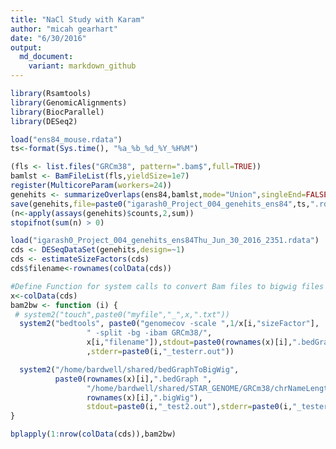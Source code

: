 ```yaml
---
title: "NaCl Study with Karam"
author: "micah gearhart"
date: "6/30/2016"
output:
  md_document:
    variant: markdown_github
---
```


```r
library(Rsamtools)
library(GenomicAlignments)
library(BiocParallel)
library(DESeq2)
```

```r
load("ens84_mouse.rdata")
ts<-format(Sys.time(), "%a_%b_%d_%Y_%H%M")

(fls <- list.files("GRCm38", pattern=".bam$",full=TRUE))
bamlst <- BamFileList(fls,yieldSize=1e7)
register(MulticoreParam(workers=24))
genehits <- summarizeOverlaps(ens84,bamlst,mode="Union",singleEnd=FALSE,ignore.strand=TRUE)
save(genehits,file=paste0("igarash0_Project_004_genehits_ens84",ts,".rdata"))
(n<-apply(assays(genehits)$counts,2,sum))
stopifnot(sum(n) > 0)
```

```r
load("igarash0_Project_004_genehits_ens84Thu_Jun_30_2016_2351.rdata")
cds <- DESeqDataSet(genehits,design=~1)
cds <- estimateSizeFactors(cds)
cds$filename<-rownames(colData(cds))

```

```r
#Define Function for system calls to convert Bam files to bigwig files
x<-colData(cds)
bam2bw <- function (i) {
 # system2("touch",paste0("myfile","_",x,".txt"))
  system2("bedtools", paste0("genomecov -scale ",1/x[i,"sizeFactor"],
                 " -split -bg -ibam GRCm38/",
                 x[i,"filename"]),stdout=paste0(rownames(x)[i],".bedGraph"),
                 ,stderr=paste0(i,"_testerr.out"))

  system2("/home/bardwell/shared/bedGraphToBigWig",
          paste0(rownames(x)[i],".bedGraph ",
                 "/home/bardwell/shared/STAR_GENOME/GRCm38/chrNameLength.txt ",
                 rownames(x)[i],".bigWig"),
                 stdout=paste0(i,"_test2.out"),stderr=paste0(i,"_testerr2.out"))
}

bplapply(1:nrow(colData(cds)),bam2bw)
```

